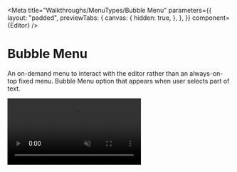 

<Meta
  title="Walkthroughs/MenuTypes/Bubble Menu"
  parameters={{
    layout: "padded",
    previewTabs: {
      canvas: {
        hidden: true,
      },
    },
  }}
  component={Editor}
/>

# Bubble Menu

An on-demand menu to interact with the editor rather than an always-on-top fixed
menu. Bubble Menu option that appears when user selects part of text.

<video src={Bubble} playsInline autoPlay muted loop />

#### **Example**

<Canvas>
  <Story name="Bubble Menu">
    <Editor menuType="bubble" initialValue={`<p>On 9 August 2022, JD(U) leader Nitish Kumar <a rel="noreferrer noopener" href="https://www.ndtv.com/india-news/live-update-nitish-kumar-to-meet-party-mlas-today-amid-break-up-speculation-3238159" target="_blank">resigned</a> as chief minister of Bihar and ended his party&#8217;s alliance with the BJP, announcing that his party had re-joined the Mahagathbandhan. He again <a rel="noreferrer noopener" href="https://www.livemint.com/news/india/nitish-kumar-takes-oath-as-bihar-cm-for-eighth-time-11660117921245.html" target="_blank">took oath</a> as Chief Minister of Bihar for the eighth time on 10 August 2022, this time backed by RJD and other opposition parties including the Congress &amp; Communist parties. Against this backdrop, an <a rel="noreferrer noopener" href="https://www.facebook.com/siwannews.in/photos/a.1733548113544558/3431213703777982/?type=3&amp;theater" target="_blank">image</a> of Nitish Kumar&#8217;s Poster is being widely shared on social media. The poster contains the picture of Nitish Kumar along with the line ‘नीतीश सबके है’ (Nitish belongs to all).  The post says that Nitish Kumar joins hands with any party that fulfills his ambitions. Several media outlets claim this as a recent poster (<a rel="noreferrer noopener" href="https://web.archive.org/web/20220809114459/https:/twitter.com/ndtv/status/1556967165827624960" target="_blank">here</a>, <a rel="noreferrer noopener" href="https://web.archive.org/web/20220809113549/https:/twitter.com/ANI/status/1556964084855103488" target="_blank">here</a>, and <a rel="noreferrer noopener" href="https://twitter.com/timesofindia/status/1556947653652791296" target="_blank">here</a>). Let’s fact-check the claim made in the post.</p><div class="wp-block-image"><figure class="aligncenter size-large is-resized"><img src="https://factly.in/wp-content/uploads//2022/08/Nitish-kumar-poster-fb-post.jpg" alt="" class="wp-image-55950" width="498" height="236" srcset="https://2nafqn3o0l6kwfofi3ydj9li-wpengine.netdna-ssl.com/wp-content/uploads/2022/08/Nitish-kumar-poster-fb-post.jpg 602w, https://2nafqn3o0l6kwfofi3ydj9li-wpengine.netdna-ssl.com/wp-content/uploads/2022/08/Nitish-kumar-poster-fb-post-300x143.jpg 300w, https://2nafqn3o0l6kwfofi3ydj9li-wpengine.netdna-ssl.com/wp-content/uploads/2022/08/Nitish-kumar-poster-fb-post-600x286.jpg 600w" sizes="(max-width: 498px) 100vw, 498px" /></figure></div><blockquote class="wp-block-quote"><p><strong>Claim</strong>: A poster saying &#8216;Nitish sabke hai&#8217; (Nitish belongs to all) was put up after Nitish Kumar’s resignation on 09 August 2022 &amp; the termination of his party&#8217;s ties with the BJP.</p><p><strong>Fact</strong>: This poster was installed around October 2020 outside the JD(U) head office in Patna. Also, the same photo was shared by several social media users in October 2020. Hence the claim made in the post is <strong>MISLEADING</strong>.</p></blockquote><p>We did a reverse image search of the viral picture and found a Facebook <a href="https://www.facebook.com/julmkekhilaaph/photos/a.169109766989677/825671218000192/" target="_blank" rel="noreferrer noopener">post</a> from 08 October 2020 sharing the same poster.</p><div class="wp-block-image"><figure class="aligncenter size-large is-resized"><img src="https://factly.in/wp-content/uploads//2022/08/Nitish-kumar-poster-2020-fb-post.jpg" alt="" class="wp-image-55951" width="412" height="426" srcset="https://2nafqn3o0l6kwfofi3ydj9li-wpengine.netdna-ssl.com/wp-content/uploads/2022/08/Nitish-kumar-poster-2020-fb-post.jpg 498w, https://2nafqn3o0l6kwfofi3ydj9li-wpengine.netdna-ssl.com/wp-content/uploads/2022/08/Nitish-kumar-poster-2020-fb-post-290x300.jpg 290w" sizes="(max-width: 412px) 100vw, 412px" /></figure></div><p>Taking a cue from this, we searched for a more credible sources and found a <a rel="noreferrer noopener" href="https://twitter.com/chitraaum/status/1313433526327373824" target="_blank">tweet</a> made by Chitra Tripathi, Editor and Anchor of Aajtak, on 06 October 2020 which contains the same image of Nitish Kumar’s poster.</p><figure class="wp-block-embed-twitter aligncenter wp-block-embed is-type-rich is-provider-twitter"><div class="wp-block-embed__wrapper"><blockquote class="twitter-tweet" data-width="550" data-dnt="true"><p lang="hi" dir="ltr">जब नीतीश सबके हैं, <br>तो PM की फ़ोटो सबके लिये क्यों नहीं हो सकती? <br><br>LJP को पोस्टर में PM की फ़ोटो इस्तेमाल करने से मना किया गया तो नेता जी लोग बोल पड़े कि <br>“PM तो सबके हैं” <a href="https://twitter.com/hashtag/BiharElections?src=hash&amp;ref_src=twsrc%5Etfw">#BiharElections</a> <a href="https://t.co/cMSeWjpl7Z">pic.twitter.com/cMSeWjpl7Z</a></p>&mdash; Chitra Tripathi (@chitraaum) <a href="https://twitter.com/chitraaum/status/1313433526327373824?ref_src=twsrc%5Etfw">October 6, 2020</a></blockquote><script async src="https://platform.twitter.com/widgets.js" charset="utf-8"></script></div></figure><p>By comparing the two images, it is evident that the image shared in the post is the same as the viral image.</p><div class="wp-block-image"><figure class="aligncenter size-large is-resized"><img src="https://factly.in/wp-content/uploads//2022/08/Nitish-kumar-poster-comparison.jpg" alt="" class="wp-image-55952" width="529" height="202" srcset="https://2nafqn3o0l6kwfofi3ydj9li-wpengine.netdna-ssl.com/wp-content/uploads/2022/08/Nitish-kumar-poster-comparison.jpg 602w, https://2nafqn3o0l6kwfofi3ydj9li-wpengine.netdna-ssl.com/wp-content/uploads/2022/08/Nitish-kumar-poster-comparison-300x115.jpg 300w" sizes="(max-width: 529px) 100vw, 529px" /></figure></div><p>Upon further investigation, we found that the same image was used by <a rel="noreferrer noopener" href="https://www.bbc.com/marathi/india-54889153" target="_blank">BBC Marathi</a> in a November 2020 article. According to the article, JD(U) used the slogan of &#8216;Nitish sabke hai&#8217; in the 2020 elections.</p><div class="wp-block-image"><figure class="aligncenter size-large is-resized"><img src="https://factly.in/wp-content/uploads//2022/08/Nitish-kumar-poster-BBC-marathi.jpg" alt="" class="wp-image-55953" width="308" height="430" srcset="https://2nafqn3o0l6kwfofi3ydj9li-wpengine.netdna-ssl.com/wp-content/uploads/2022/08/Nitish-kumar-poster-BBC-marathi.jpg 359w, https://2nafqn3o0l6kwfofi3ydj9li-wpengine.netdna-ssl.com/wp-content/uploads/2022/08/Nitish-kumar-poster-BBC-marathi-215x300.jpg 215w" sizes="(max-width: 308px) 100vw, 308px" /></figure></div><p>ABP Bihar Uploaded a <a rel="noreferrer noopener" href="https://www.youtube.com/watch?v=3EodxdrvkBE&amp;t=18s" target="_blank">video</a> on its official YouTube channel on 02 October 2020 regarding the posters outside JD(U) head office in Patna. This video also shows the visuals of the &#8216;नितीश सबके हैं&#8217; (&#8216;Nitish sabke hai&#8217;) poster. Though we couldn’t find out the exact date of the poster’s installation, it can be concluded that it is not placed after Nitish’s resignation this year in 2022.</p><div class="wp-block-image"><figure class="aligncenter size-large is-resized"><img src="https://factly.in/wp-content/uploads//2022/08/Nitish-kumar-poster-Youtube-video.jpg" alt="" class="wp-image-55954" width="434" height="287" srcset="https://2nafqn3o0l6kwfofi3ydj9li-wpengine.netdna-ssl.com/wp-content/uploads/2022/08/Nitish-kumar-poster-Youtube-video.jpg 602w, https://2nafqn3o0l6kwfofi3ydj9li-wpengine.netdna-ssl.com/wp-content/uploads/2022/08/Nitish-kumar-poster-Youtube-video-300x199.jpg 300w" sizes="(max-width: 434px) 100vw, 434px" /></figure></div><p>To sum it up, the poster &#8216;Nitish sabke hai&#8217; is not a recent one. It is a poster from October 2020 or earlier.</p>`} />
  </Story>
</Canvas>
